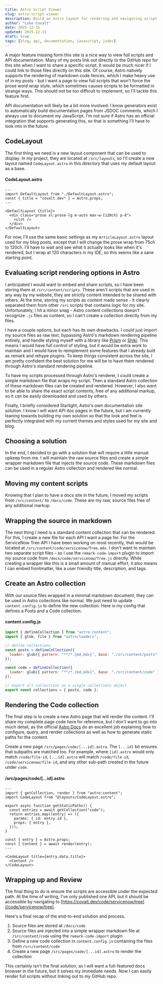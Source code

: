 ```yaml
---
title: Astro Script Viewer
slug: astro-script-viewer
description: Build an astro layout for rendering and navigating script files
author: "Luke Covalt"
date: 2025-12-31
updated: 2025-12-31
draft: true
tags: [blog, api, documentation, javascript, jsdoc]
---
```


A major feature missing form this site is a nice way to view full scripts and
API documentation. Many of my posts link out directly to the GitHub repo for
this site when I want to share a specific script. It would be much nicer if I
could link to those files directly on this site. Of course, Astro natively
supports the rendering of markdown code fences, which I make heavy use of in my
posts - but I want a page to view full scripts that won't force the prose word
wrap style, which sometimes causes scripts to be formatted in strange ways. This
should not be too difficult to implement, so I'll tackle this feature first.

API documentation will likely be a bit more involved. I know generators exist to
automatically build documentation pages from JSDOC comments, which I always use
to document my JavaScript. I'm not sure if Astro has an official integration
that supports generating this, so that is something I'll have to look into in
the future.

## CodeLayout

The first thing we need is a new layout component that can be used to display.
In my project, they are located at `/src/layouts`, so I'll create a new layout
named `CodeLayout.astro` in this directory that uses my default layout as a
base.

#### CodeLayout.astro

```astro
---
import DefaultLayout from "./DefaultLayout.astro";
const { title = "covalt.dev" } = Astro.props;
---

<DefaultLayout {title}>
  <div class="prose xl:prose-lg m-auto max-w-[120ch] p-8">
    <slot />
  </div>
</DefaultLayout>
```

For now, I'll use the same basic settings as my `ArticleLayout.astro` layout
used for my blog posts, except that I will change the prose wrap from 75ch to
120ch. I'll have to wait and see what it actually looks like when it's rendered,
but I wrap at 120 characters in my IDE, so this seems like a sane starting
point.

## Evaluating script rendering options in Astro

I anticipated I would want to embed and share scripts, so I have been storing
them at `/src/content/scripts`. These aren't scripts that are used in any way by
my website, they are strictly content intended to be shared with others. At the
time, storing my scripts as content made sense - it clearly separated them from
other `/src` scripts that contains logic for my site. Unfortunately, I hit a
minor snag - Astro content collections doesn't recognize `.js` files as content,
so I can't create a collection directly from my files.

I have a couple options, but each has its own drawbacks. I could just import my
source files as raw text, bypassing Astro's markdown rendering pipeline
entirely, and handle styling myself with a library like
[Prism](https://prismjs.com) or [Shiki](https://shiki.matsu.io/). This means I
would have full control of styling, but it would be extra work to maintain and I
would have to reimplement some features that I already built as remark and
rehype plugins. To keep things consistent across the site, I am pretty confident
the best solution for me will be to have them rendered through Astro's standard
rendering pipeline.

To have my scripts processed through Astro's renderer, I could create a simple
markdown file that wraps my script. Then a standard Astro collection of these
markdown files can be created and rendered. However, I also want to be able to
share the exact script contents, free of any additional markup, so it can be
easily downloaded and used by others.

Finally, I briefly considered Starlight, Astro's own documentation site
solution. I know I will want API doc pages in the future, but I am currently
leaning towards building my own solution so that the look and feel is perfectly
integrated with my current themes and styles used for my site and blog.

## Choosing a solution

In the end, I decided to go with a solution that will require a little manual
upkeep from me. I will maintain the raw source files and create a simple wrapper
markdown file that injects the source code. These markdown files can be used in
a regular Astro collection and rendered like normal.

## Moving my content scripts

Knowing that I plan to have a docs site in the future, I moved my scripts from
`/src/content/` to `/docs/code`. These are my raw, source files free of any
additional markup.

## Wrapping the source in markdown

The next thing I need is a standard content collection that can be rendered. For
this, I create a new file for each API I want a page for. For the ServiceNow
Tree API I have been working on most recently, that would be located at
`/src/content/code/servicenow/Tree.mdx`. I don't want to maintain two separate
script files - so I use the `remark-code-import` plugin to import my source code
from `/docs/code/servicenow/Tree.js` directly. While creating a wrapper like
this is a small amount of manual effort, it also means I can embed frontmatter,
like a user friendly title, description, and tags.

## Create an Astro collection

With our source files wrapped in a minimal markdown document, they can be used
in Astro collections like normal. We just need to update `content.config.js` to
define the new collection. Here is my config that defines a Posts and a Code
collection.

#### content.config.js

```js
import { defineCollection } from "astro:content";
import { glob, file } from "astro/loaders";

// define collections
const posts = defineCollection({
  loader: glob({ pattern: "**/*.{md,mdx}", base: "./src/content/posts" }),
});

const code = defineCollection({
  loader: glob({ pattern: "**/*.{md,mdx}", base: "./src/content/code" }),
});

// export all collections as a single collections object
export const collections = { posts, code };
```

## Rendering the Code collection

The final step is to create a new Astro page that will render the content. I'll
share my complete page code here for reference, but I don't want to go into much
detail, as the official
[Astro Docs](https://docs.astro.build/en/guides/content-collections/) do an
excellent job explaining how to configure, query, and render collections as well
as how to generate static paths for the content.

Create a new page `/src/pages/code/[...id].astro`. The `[...id]` bit ensures
that subpaths are matched too. For example, where `[id].astro` would only match
`/code/file-id`, `[...id].astro` will match `/code/file-id`,
`/code/servicenow/file-id`, and any other sub-path created in the future under
`code`.

#### /src/pages/code/[...id].astro

```astro
---
import { getCollection, render } from "astro:content";
import CodeLayout from "@layouts/CodeLayout.astro";

export async function getStaticPaths() {
  const entries = await getCollection("code");
  return entries.map((entry) => ({
    params: { id: entry.id },
    props: { entry },
  }));
}

const { entry } = Astro.props;
const { Content } = await render(entry);
---

<CodeLayout title={entry.data.title}>
  <Content />
</CodeLayout>
```

## Wrapping up and Review

The final thing to do is ensure the scripts are accessible under the expected
path. At the time of writing, I've only published one API, but it should be
accessible by navigating to
[https://covalt.dev/code/servicenow/tree](/code/servicenow/tree).

Here's a final recap of the end-to-end solution and process.

1. Source files are stored at `/docs/code`
2. Source files are injected into a simple wrapper markdown file at
   `/src/content/code` using the `remark-code-import` plugin
3. Define a new code collection in `content.config.js` containing the files from
   `/src/content/code`
4. Create a new page `/src/pages/code/[...id].astro` to render the collection

This certainly isn't the final solution, as I will want a full-featured docs
browser in the future, but it solves my immediate needs. Now I can easily render
full scripts without linking out to my GitHub repo.
